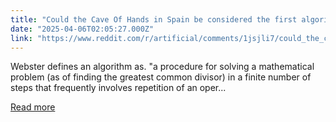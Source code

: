 ```yaml
---
title: "Could the Cave Of Hands in Spain be considered the first algorithmic form of art?"
date: "2025-04-06T02:05:27.000Z"
link: "https://www.reddit.com/r/artificial/comments/1jsjli7/could_the_cave_of_hands_in_spain_be_considered/"
---
```


Webster defines an algorithm as.
 "a procedure for solving a mathematical problem (as of finding the greatest common divisor) in a finite number of steps that frequently involves repetition of an oper...

[Read more](https://www.reddit.com/r/artificial/comments/1jsjli7/could_the_cave_of_hands_in_spain_be_considered/)
